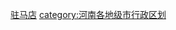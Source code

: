 [[category:驻马店|]]
[[category:河南各地级市行政区划|category:河南各地级市行政区划]]
{{catmore|驻马店市|河南省驻马店市}}
<br>{{hideh
|Head = 驻马店各区县所辖乡镇与街道
|FrameStyle   = border:solid 1px #000080;
|HeadStyle    = text-align:center;background:transparent;
|ContentStyle = background: #99CCFF;
}}
{{驻马店市驿城区行政区划|state=expanded}}<br>
{{确山县行政区划|state=expanded}}<br>
{{新蔡县行政区划|state=expanded}}<br>
{{上蔡县行政区划|state=expanded}}<br>
{{西平县行政区划|state=expanded}}<br>
{{泌阳县行政区划|state=expanded}}<br>
{{平舆县行政区划|state=expanded}}<br>
{{汝南县行政区划|state=expanded}}<br>
{{遂平县行政区划|state=expanded}}<br>
{{正阳县行政区划|state=expanded}}
{{hidef}}<br>